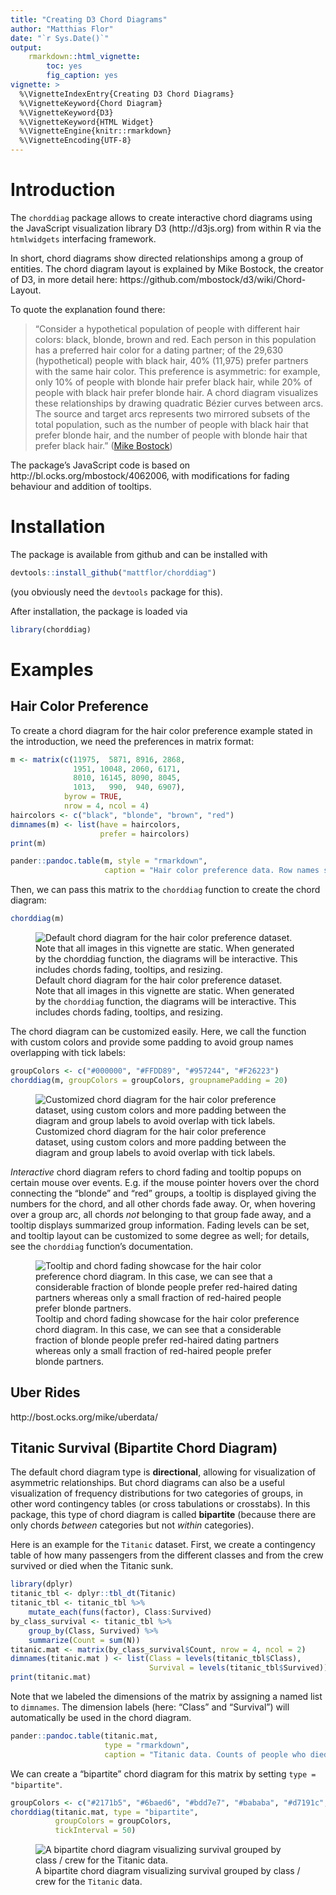 ```yaml
---
title: "Creating D3 Chord Diagrams"
author: "Matthias Flor"
date: "`r Sys.Date()`"
output:
    rmarkdown::html_vignette:
        toc: yes
        fig_caption: yes
vignette: >
  %\VignetteIndexEntry{Creating D3 Chord Diagrams}
  %\VignetteKeyword{Chord Diagram}
  %\VignetteKeyword{D3}
  %\VignetteKeyword{HTML Widget}
  %\VignetteEngine{knitr::rmarkdown}
  %\VignetteEncoding{UTF-8}
---
```


# Introduction

The `chorddiag` package allows to create interactive chord diagrams using the JavaScript visualization library D3 (http://d3js.org) from within R via the `htmlwidgets` interfacing framework.

In short, chord diagrams show directed relationships among a group of entities.
The chord diagram layout is explained by Mike Bostock, the creator of D3, in more detail here: https://github.com/mbostock/d3/wiki/Chord-Layout.

To quote the explanation found there:

> "Consider a hypothetical population of people with different hair colors: black, blonde, brown and red. Each person in this population has a preferred hair color for a dating partner; of the 29,630 (hypothetical) people with black hair, 40% (11,975) prefer partners with the same hair color. This preference is asymmetric: for example, only 10% of people with blonde hair prefer black hair, while 20% of people with black hair prefer blonde hair. A chord diagram visualizes these relationships by drawing quadratic Bézier curves between arcs. The source and target arcs represents two mirrored subsets of the total population, such as the number of people with black hair that prefer blonde hair, and the number of people with blonde hair that prefer black hair."
([Mike Bostock](https://github.com/mbostock/d3/wiki/Chord-Layout))

The package's JavaScript code is based on http://bl.ocks.org/mbostock/4062006, with modifications for fading behaviour and addition of tooltips.


# Installation

The package is available from github and can be installed with

```r
devtools::install_github("mattflor/chorddiag")
```

(you obviously need the `devtools` package for this).

After installation, the package is loaded via

```r
library(chorddiag)
```


# Examples

## Hair Color Preference

To create a chord diagram for the hair color preference example stated in the introduction, we need the preferences in matrix format:

```r
m <- matrix(c(11975,  5871, 8916, 2868,
              1951, 10048, 2060, 6171,
              8010, 16145, 8090, 8045,
              1013,   990,  940, 6907),
            byrow = TRUE,
            nrow = 4, ncol = 4)
haircolors <- c("black", "blonde", "brown", "red")
dimnames(m) <- list(have = haircolors,
                    prefer = haircolors)
print(m)
```

```r
pander::pandoc.table(m, style = "rmarkdown",
                     caption = "Hair color preference data. Row names show what hair color people have, and column names show what hair color they prefer for a dating partner.")
```

Then, we can pass this matrix to the `chorddiag` function to create the chord diagram:

```r
chorddiag(m)
```

![Default chord diagram for the hair color preference dataset. Note that all images in this vignette are static. When generated by the `chorddiag` function, the diagrams will be interactive. This includes chords fading, tooltips, and resizing.](images/chorddiagram-directional-hair-default.png)

The chord diagram can be customized easily.
Here, we call the function with custom colors and provide some padding to avoid group names overlapping with tick labels:

```r
groupColors <- c("#000000", "#FFDD89", "#957244", "#F26223")
chorddiag(m, groupColors = groupColors, groupnamePadding = 20)
```

![Customized chord diagram for the hair color preference dataset, using custom colors and more padding between the diagram and group labels to avoid overlap with tick labels.](images/chorddiagram-directional-hair.png)

*Interactive* chord diagram refers to chord fading and tooltip popups on certain mouse over events.
E.g. if the mouse pointer hovers over the chord connecting the "blonde" and "red" groups, a tooltip is displayed giving the numbers for the chord, and all other chords fade away.
Or, when hovering over a group arc, all chords *not * belonging to that group fade away, and a tooltip displays summarized group information.
Fading levels can be set, and tooltip layout can be customized to some degree as well; for details, see the `chorddiag` function's documentation.

![Tooltip and chord fading showcase for the hair color preference chord diagram. In this case, we can see that a considerable fraction of blonde people prefer red-haired dating partners whereas only a small fraction of red-haired people prefer blonde partners.](images/chorddiagram-directional-hair-tooltip.png)


## Uber Rides


http://bost.ocks.org/mike/uberdata/


## Titanic Survival (Bipartite Chord Diagram)

The default chord diagram type is **directional**, allowing for visualization of asymmetric relationships.
But chord diagrams can also be a useful visualization of frequency distributions for two categories of groups, in other word contingency tables (or cross tabulations or crosstabs).
In this package, this type of chord diagram is called **bipartite** (because there are only chords *between* categories but not *within* categories).

Here is an example for the `Titanic` dataset.
First, we create a contingency table of how many passengers from the different classes and from the crew survived or died when the Titanic sunk.

```r
library(dplyr)
titanic_tbl <- dplyr::tbl_dt(Titanic)
titanic_tbl <- titanic_tbl %>%
    mutate_each(funs(factor), Class:Survived)
by_class_survival <- titanic_tbl %>%
    group_by(Class, Survived) %>%
    summarize(Count = sum(N))
titanic.mat <- matrix(by_class_survival$Count, nrow = 4, ncol = 2)
dimnames(titanic.mat ) <- list(Class = levels(titanic_tbl$Class),
                               Survival = levels(titanic_tbl$Survived))
print(titanic.mat)
```

Note that we labeled the dimensions of the matrix by assigning a named list to `dimnames`.
The dimension labels (here: "Class" and "Survival") will automatically be used in the chord diagram.

```r
pander::pandoc.table(titanic.mat, 
                     type = "rmarkdown",
                     caption = "Titanic data. Counts of people who died ('No') or survived ('Yes') grouped by membership to passenger class and crew.")
```

We can create a "bipartite" chord diagram for this matrix by setting `type = "bipartite"`.

```r
groupColors <- c("#2171b5", "#6baed6", "#bdd7e7", "#bababa", "#d7191c", "#1a9641")
chorddiag(titanic.mat, type = "bipartite", 
          groupColors = groupColors,
          tickInterval = 50)
```

![A bipartite chord diagram visualizing survival grouped by class / crew for the `Titanic` data.](images/chorddiagram-bipartite-titanic.png)

